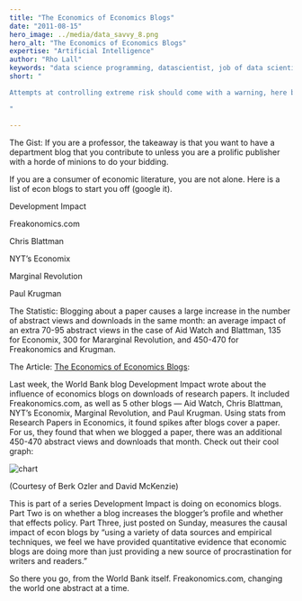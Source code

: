 ```yaml
---
title: "The Economics of Economics Blogs"
date: "2011-08-15"
hero_image: ../media/data_savvy_8.png
hero_alt: "The Economics of Economics Blogs"
expertise: "Artificial Intelligence"
author: "Rho Lall"
keywords: "data science programming, datascientist, job of data scientist, data driven insights, data driven solutions"
short: "

Attempts at controlling extreme risk should come with a warning, here be dragons.

"

---
```


The Gist:  If you are a professor, the takeaway is that you want to have a department blog that you contribute to unless you are a prolific publisher with a horde of minions to do your bidding.

If you are a consumer of economic literature, you are not alone. Here is a list of econ blogs to start you off (google it).

Development Impact

Freakonomics.com

Chris Blattman

NYT’s Economix

Marginal Revolution

Paul Krugman

The Statistic: Blogging about a paper causes a large increase in the number of abstract views and downloads in the same month: an average impact of an extra 70-95 abstract views in the case of Aid Watch and Blattman, 135 for Economix, 300 for Mararginal Revolution, and 450-470 for Freakonomics and Krugman.

The Article: [The Economics of Economics Blogs](https://freakonomics.com/2011/08/the-economics-of-economics-blogs/):

Last week, the World Bank blog Development Impact wrote about the influence of economics blogs on downloads of research papers. It included Freakonomics.com, as well as 5 other blogs — Aid Watch, Chris Blattman, NYT’s Economix, Marginal Revolution, and Paul Krugman. Using stats from Research Papers in Economics, it found spikes after blogs cover a paper. For us, they found that when we blogged a paper, there was an additional 450-470 abstract views and downloads that month. Check out their cool graph:

![chart](./media/content/chart_economic_blogs.png)

(Courtesy of Berk Ozler and David McKenzie)

This is part of a series Development Impact is doing on economics blogs. Part Two is on whether a blog increases the blogger’s profile and whether that effects policy. Part Three, just posted on Sunday, measures the causal impact of econ blogs by “using a variety of data sources and empirical techniques, we feel we have provided quantitative evidence that economic blogs are doing more than just providing a new source of procrastination for writers and readers.”

So there you go, from the World Bank itself. Freakonomics.com, changing the world one abstract at a time.